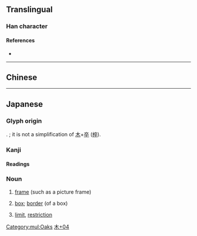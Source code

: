 {{character info/new}}
==Translingual==

===Han character===
{{Han char|rn=75|rad=木|as=04|sn=8|four=|canj=DKNJ|ids=⿰木卆}}

====References====
* {{Han ref|kx=0517.011|dkj=14576|hdz=21173.091|uh=67A0|ud=26528}}

[[Category:mul:Oaks]]

----

==Chinese==
{{zh-see|樺|v}}

----

==Japanese==

===Glyph origin===
{{ja-etym-kokuji}}. {{Han compound|木|卆}}; it is not a simplification of [[木]]+[[卒]] ([[椊]]).

===Kanji===
{{ja-kanji|grade=c|rs=木04}}

====Readings====
{{ja-readings
|on=
|kun=わく-
}}

===Noun===
{{ja-noun|わく}}

# [[frame]] (such as a picture frame)
#: {{ja-usex|放送'''枠'''|ほうそう'''わく'''|program block; broadcast slot}}
# [[box]]; [[border]] (of a box)
#: {{ja-usex|コマ'''枠'''|コマ'''わく'''|'''borders''' of a comic frame}}
# [[limit]], [[restriction]]

[[Category:Japanese-only CJKV Characters|木+04]]